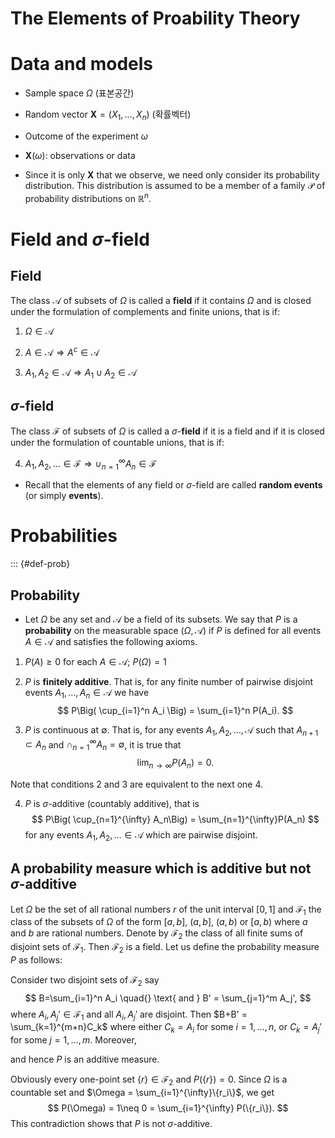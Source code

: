 # The Elements of Proability Theory {.prob}

# Data and models

```{=html}
<!--
Bickel doksum 1장
-->
```
-   Sample space $\Omega$ (표본공간)

-   Random vector $\mathbf{X} = (X_1, \ldots, X_n)$  (확률벡터)

-   Outcome of the experiment $\omega$

-   $\mathbf{X}(\omega)$: observations or data

-   Since it is only $\mathbf{X}$ that we observe, we need only consider its probability distribution. This distribution is assumed to be a member of a family $\mathcal{P}$ of probability distributions on $\mathbb{R}^n$.

# Field and $\sigma$-field

```{=html}
<!--
Counterexamples in Probability
00
-->
```
::: {#def-field}
## Field

The class $\mathcal{A}$ of subsets of $\Omega$ is called a **field** if it contains $\Omega$ and is closed under the formulation of complements and finite unions, that is if:

1.  $\Omega \in \mathcal{A}$

2.  $A\in\mathcal{A} \Longrightarrow A^c \in \mathcal{A}$

3.  $A_1, A_2 \in \mathcal{A} \Longrightarrow A_1 \cup A_2 \in \mathcal{A}$
:::

::: {#def-sigmafield}
## $\sigma$-field

The class $\mathcal{F}$ of subsets of $\Omega$ is called a $\sigma$-**field** if it is a field and if it is closed under the formulation of countable unions, that is if:

4.  $A_1, A_2, \ldots \in \mathcal{F} \Longrightarrow \cup_{n=1}^{\infty} A_n \in \mathcal{F}$
:::

-   Recall that the elements of any field or $\sigma$-field are called **random events** (or simply **events**).

# Probabilities

```{=html}
<!--
Counterexample section 2
-->
```
::: {#def-prob}

## Probability

-   Let $\Omega$ be any set and $\mathcal{A}$ be a field of its subsets. We say that $P$ is a **probability** on the measurable space $(\Omega, \mathcal{A})$ if $P$ is defined for all events $A\in\mathcal{A}$ and satisfies the following axioms.

1.  $P(A)\geq 0$ for each $A\in \mathcal{A}$; $P(\Omega)=1$

2.  $P$ is **finitely additive**. That is, for any finite number of pairwise disjoint events $A_1, \ldots, A_n \in \mathcal{A}$ we have $$
    P\Big( \cup_{i=1}^n A_i \Big) = \sum_{i=1}^n P(A_i).
    $$

3.  $P$ is continuous at $\emptyset$. That is, for any events $A_1, A_2, \ldots, \mathcal{A}$ such that $A_{n+1} \subset A_n$ and $\cap_{n=1}^{\infty}A_n = \emptyset$, it is true that $$
    \lim_{n\rightarrow \infty}P(A_n) = 0.
    $$

Note that conditions 2 and 3 are equivalent to the next one 4.

4.  $P$ is $\sigma$-additive (countably additive), that is $$
    P\Big( \cup_{n=1}^{\infty} A_n\Big) = \sum_{n=1}^{\infty}P(A_n)
    $$ for any events $A_1, A_2, \ldots \in \mathcal{A}$ which are pairwise disjoint.

::: {#exm-countersigmaadditive}
## A probability measure which is additive but not $\sigma$-additive

Let $\Omega$ be the set of all rational numbers $r$ of the unit interval $[0,1]$ and $\mathcal{F}_1$ the class of the subsets of $\Omega$ of the form $[a,b]$, $(a,b]$, $(a,b)$ or $[a,b)$ where $a$ and $b$ are rational numbers. Denote by $\mathcal{F}_2$ the class of all finite sums of disjoint sets of $\mathcal{F}_1$. Then $\mathcal{F}_2$ is a field. Let us define the probability measure $P$ as follows: \begin{align*}
P(A) &= b-a, \quad{} \text{if } A \in \mathcal{F}_1,\\
P(B) &= \sum_{i=1}^n P(A_i), \quad{} \text{if } B\in \mathcal{F}_2, \text{ that is, } B=\sum_{i=1}^n A_i, A_i \in \mathcal{F}_1.
\end{align*}

Consider two disjoint sets of $\mathcal{F}_2$ say $$
B=\sum_{i=1}^n A_i \quad{} \text{ and } B' = \sum_{j=1}^m A_j',
$$ where $A_i, A_j' \in \mathcal{F}_1$ and all $A_i, A_j'$ are disjoint. Then $B+B' = \sum_{k=1}^{m+n}C_k$ where either $C_k = A_i$ for some $i=1, \ldots, n$, or $C_k = A_j'$ for some $j=1, \ldots, m$. Moreover, \begin{align*}
P(B+B')&= P\Big( \sum_k C_k \Big) = \sum_k P(C_k) = \sum_{i,j}(P(A_i) + P(A_j'))\\
&= P(A_i) + \sum_{j} P(A_j') = P(B) + P(B').
\end{align*}

and hence $P$ is an additive measure.

Obviously every one-point set $\{r\}\in\mathcal{F}_2$ and $P(\{r\}) = 0$. Since $\Omega$ is a countable set and $\Omega = \sum_{i=1}^{\infty}\{r_i\}$, we get $$
P(\Omega) = 1\neq 0 = \sum_{i=1}^{\infty} P(\{r_i\}).
$$ This contradiction shows that $P$ is not $\sigma$-additive.
:::
